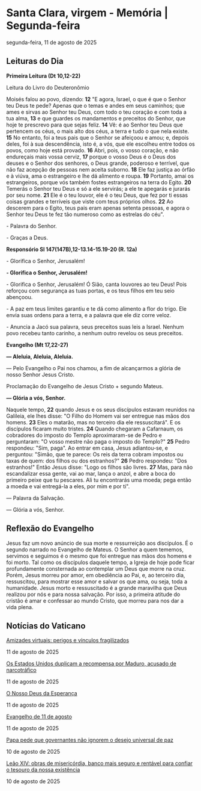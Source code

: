 
# Santa Clara, virgem - Memória | Segunda-feira

segunda-feira, 11 de agosto de 2025

## Leituras do Dia

**Primeira Leitura (Dt 10,12-22)** 

Leitura do Livro do Deuteronômio

Moisés falou ao povo, dizendo: **12** "E agora, Israel, o que é que o Senhor teu Deus te pede? Apenas que o temas e andes em seus caminhos; que ames e sirvas ao Senhor teu Deus, com todo o teu coração e com toda a tua alma, **13** e que guardes os mandamentos e preceitos do Senhor, que hoje te prescrevo para que sejas feliz. **14** Vê: é ao Senhor teu Deus que pertencem os céus, o mais alto dos céus, a terra e tudo o que nela existe. **15** No entanto, foi a teus pais que o Senhor se afeiçoou e amou; e, depois deles, foi à sua descendência, isto é, a vós, que ele escolheu entre todos os povos, como hoje está provado. **16** Abri, pois, o vosso coração, e não endureçais mais vossa cerviz, **17** porque o vosso Deus é o Deus dos deuses e o Senhor dos senhores, o Deus grande, poderoso e terrível, que não faz acepção de pessoas nem aceita suborno. **18** Ele faz justiça ao órfão e à viúva, ama o estrangeiro e lhe dá alimento e roupa. **19** Portanto, amai os estrangeiros, porque vós também fostes estrangeiros na terra do Egito. **20** Temerás o Senhor teu Deus e só a ele servirás; a ele te apegarás e jurarás por seu nome. **21** Ele é o teu louvor, ele é o teu Deus, que fez por ti essas coisas grandes e terríveis que viste com teus próprios olhos. **22** Ao descerem para o Egito, teus pais eram apenas setenta pessoas, e agora o Senhor teu Deus te fez tão numeroso como as estrelas do céu".

\- Palavra do Senhor.

\- Graças a Deus.

**Responsório Sl 147(147B),12-13.14-15.19-20 (R. 12a)** 

\- Glorifica o Senhor, Jerusalém!

**\- Glorifica o Senhor, Jerusalém!** 

\- Glorifica o Senhor, Jerusalém! Ó Sião, canta louvores ao teu Deus! Pois reforçou com segurança as tuas portas, e os teus filhos em teu seio abençoou. 

\- A paz em teus limites garantiu e te dá como alimento a flor do trigo. Ele envia suas ordens para a terra, e a palavra que ele diz corre veloz. 

\- Anuncia a Jacó sua palavra, seus preceitos suas leis a Israel. Nenhum povo recebeu tanto carinho, a nenhum outro revelou os seus preceitos. 

**Evangelho (Mt 17,22-27)** 

**— Aleluia, Aleluia, Aleluia.** 

— Pelo Evangelho o Pai nos chamou, a fim de alcançarmos a glória de nosso Senhor Jesus Cristo.

Proclamação do Evangelho de Jesus Cristo + segundo Mateus.

**— Glória a vós, Senhor.** 

Naquele tempo, **22** quando Jesus e os seus discípulos estavam reunidos na Galileia, ele lhes disse: "O Filho do Homem vai ser entregue nas mãos dos homens. **23** Eles o matarão, mas no terceiro dia ele ressuscitará". E os discípulos ficaram muito tristes. **24** Quando chegaram a Cafarnaum, os cobradores do imposto do Templo aproximaram-se de Pedro e perguntaram: "O vosso mestre não paga o imposto do Templo?" **25** Pedro respondeu: "Sim, paga". Ao entrar em casa, Jesus adiantou-se, e perguntou: "Simão, que te parece: Os reis da terra cobram impostos ou taxas de quem: dos filhos ou dos estranhos?" **26** Pedro respondeu: "Dos estranhos!" Então Jesus disse: "Logo os filhos são livres. **27** Mas, para não escandalizar essa gente, vai ao mar, lança o anzol, e abre a boca do primeiro peixe que tu pescares. Ali tu encontrarás uma moeda; pega então a moeda e vai entregá-la a eles, por mim e por ti".

 — Palavra da Salvação.

 — Glória a vós, Senhor.

## Reflexão do Evangelho

 Jesus faz um novo anúncio de sua morte e ressurreição aos discípulos. É o segundo narrado no Evangelho de Mateus. O Senhor a quem tememos, servimos e seguimos é o mesmo que foi entregue nas mãos dos homens e foi morto. Tal como os discípulos daquele tempo, a Igreja de hoje pode ficar profundamente consternada ao contemplar um Deus que morre na cruz. Porém, Jesus morreu por amor, em obediência ao Pai, e, ao terceiro dia, ressuscitou, para mostrar esse amor e salvar os que ama, ou seja, toda a humanidade. Jesus morto e ressuscitado é a grande maravilha que Deus realizou por nós e para nossa salvação. Por isso, a primeira atitude do cristão é amar e confessar ao mundo Cristo, que morreu para nos dar a vida plena.

## Notícias do Vaticano

[Amizades virtuais: perigos e vínculos fragilizados](https://www.vaticannews.va/pt/mundo/news/2025-08/amizades-virtuais-perigos-vinculos-fragilizados.html) 

11 de agosto de 2025

[Os Estados Unidos duplicam a recompensa por Maduro, acusado de narcotráfico](https://www.vaticannews.va/pt/mundo/news/2025-08/estados-unidos-duplicam-recompensa-maduro-narcotrafico.html) 

11 de agosto de 2025

[O Nosso Deus da Esperança](https://www.vaticannews.va/pt/vaticano/news/2025-08/nosso-deus-da-esperanca-padre-gerson-schmidt.html) 

11 de agosto de 2025

[Evangelho de 11 de agosto](https://www.vaticannews.va/pt/igreja/news/2025-08/evangelho-11-agosto-2025-dom-mario-spaki.html) 

11 de agosto de 2025

[Papa pede que governantes não ignorem o desejo universal de paz](https://www.vaticannews.va/pt/papa/news/2025-08/papa-leao-xiv-angelus-paz-hiroshima-nagasaki-armenia-azerbaijao.html) 

10 de agosto de 2025

[Leão XIV: obras de misericórdia, banco mais seguro e rentável para confiar o tesouro da nossa existência](https://www.vaticannews.va/pt/papa/news/2025-08/papa-leao-14-angelus-10-agosto-2025.html) 

10 de agosto de 2025
